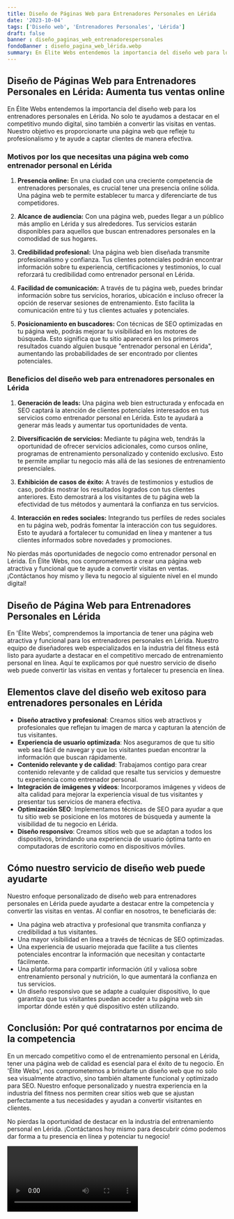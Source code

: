 ```yaml
---
title: Diseño de Páginas Web para Entrenadores Personales en Lérida
date: '2023-10-04'
tags: ['Diseño web', 'Entrenadores Personales', 'Lérida']
draft: false
banner : diseño_paginas_web_entrenadorespersonales
fondoBanner : diseño_pagina_web_lérida.webp
summary: En Élite Webs entendemos la importancia del diseño web para los entrenadores personales en Lérida. No solo te ayudamos a destacar en el competitivo mundo digital, sino también a convertir las visitas en ventas. Nuestro objetivo es proporcionarte una página web que refleje tu profesionalismo y te ayude a captar clientes de manera efectiva.
---
```


## Diseño de Páginas Web para Entrenadores Personales en Lérida: Aumenta tus ventas online

En Élite Webs entendemos la importancia del diseño web para los entrenadores personales en Lérida. No solo te ayudamos a destacar en el competitivo mundo digital, sino también a convertir las visitas en ventas. Nuestro objetivo es proporcionarte una página web que refleje tu profesionalismo y te ayude a captar clientes de manera efectiva.

### Motivos por los que necesitas una página web como entrenador personal en Lérida

1. **Presencia online:** En una ciudad con una creciente competencia de entrenadores personales, es crucial tener una presencia online sólida. Una página web te permite establecer tu marca y diferenciarte de tus competidores.

2. **Alcance de audiencia:** Con una página web, puedes llegar a un público más amplio en Lérida y sus alrededores. Tus servicios estarán disponibles para aquellos que buscan entrenadores personales en la comodidad de sus hogares.

3. **Credibilidad profesional:** Una página web bien diseñada transmite profesionalismo y confianza. Tus clientes potenciales podrán encontrar información sobre tu experiencia, certificaciones y testimonios, lo cual reforzará tu credibilidad como entrenador personal en Lérida.

4. **Facilidad de comunicación:** A través de tu página web, puedes brindar información sobre tus servicios, horarios, ubicación e incluso ofrecer la opción de reservar sesiones de entrenamiento. Esto facilita la comunicación entre tú y tus clientes actuales y potenciales.

5. **Posicionamiento en buscadores:** Con técnicas de SEO optimizadas en tu página web, podrás mejorar tu visibilidad en los motores de búsqueda. Esto significa que tu sitio aparecerá en los primeros resultados cuando alguien busque "entrenador personal en Lérida", aumentando las probabilidades de ser encontrado por clientes potenciales.

### Beneficios del diseño web para entrenadores personales en Lérida

1. **Generación de leads:** Una página web bien estructurada y enfocada en SEO captará la atención de clientes potenciales interesados en tus servicios como entrenador personal en Lérida. Esto te ayudará a generar más leads y aumentar tus oportunidades de venta.

2. **Diversificación de servicios:** Mediante tu página web, tendrás la oportunidad de ofrecer servicios adicionales, como cursos online, programas de entrenamiento personalizado y contenido exclusivo. Esto te permite ampliar tu negocio más allá de las sesiones de entrenamiento presenciales.

3. **Exhibición de casos de éxito:** A través de testimonios y estudios de caso, podrás mostrar los resultados logrados con tus clientes anteriores. Esto demostrará a los visitantes de tu página web la efectividad de tus métodos y aumentará la confianza en tus servicios.

4. **Interacción en redes sociales:** Integrando tus perfiles de redes sociales en tu página web, podrás fomentar la interacción con tus seguidores. Esto te ayudará a fortalecer tu comunidad en línea y mantener a tus clientes informados sobre novedades y promociones.

No pierdas más oportunidades de negocio como entrenador personal en Lérida. En Élite Webs, nos comprometemos a crear una página web atractiva y funcional que te ayude a convertir visitas en ventas. ¡Contáctanos hoy mismo y lleva tu negocio al siguiente nivel en el mundo digital!

<GifSeo />

<Cta />

## Diseño de Página Web para Entrenadores Personales en Lérida

En 'Élite Webs', comprendemos la importancia de tener una página web atractiva y funcional para los entrenadores personales en Lérida. Nuestro equipo de diseñadores web especializados en la industria del fitness está listo para ayudarte a destacar en el competitivo mercado de entrenamiento personal en línea. Aquí te explicamos por qué nuestro servicio de diseño web puede convertir las visitas en ventas y fortalecer tu presencia en línea.

## Elementos clave del diseño web exitoso para entrenadores personales en Lérida

- **Diseño atractivo y profesional**: Creamos sitios web atractivos y profesionales que reflejan tu imagen de marca y capturan la atención de tus visitantes.
- **Experiencia de usuario optimizada**: Nos aseguramos de que tu sitio web sea fácil de navegar y que los visitantes puedan encontrar la información que buscan rápidamente.
- **Contenido relevante y de calidad**: Trabajamos contigo para crear contenido relevante y de calidad que resalte tus servicios y demuestre tu experiencia como entrenador personal.
- **Integración de imágenes y videos**: Incorporamos imágenes y videos de alta calidad para mejorar la experiencia visual de tus visitantes y presentar tus servicios de manera efectiva.
- **Optimización SEO**: Implementamos técnicas de SEO para ayudar a que tu sitio web se posicione en los motores de búsqueda y aumente la visibilidad de tu negocio en Lérida.
- **Diseño responsivo**: Creamos sitios web que se adaptan a todos los dispositivos, brindando una experiencia de usuario óptima tanto en computadoras de escritorio como en dispositivos móviles.

## Cómo nuestro servicio de diseño web puede ayudarte

Nuestro enfoque personalizado de diseño web para entrenadores personales en Lérida puede ayudarte a destacar entre la competencia y convertir las visitas en ventas. Al confiar en nosotros, te beneficiarás de:

- Una página web atractiva y profesional que transmita confianza y credibilidad a tus visitantes.
- Una mayor visibilidad en línea a través de técnicas de SEO optimizadas.
- Una experiencia de usuario mejorada que facilite a tus clientes potenciales encontrar la información que necesitan y contactarte fácilmente.
- Una plataforma para compartir información útil y valiosa sobre entrenamiento personal y nutrición, lo que aumentará la confianza en tus servicios.
- Un diseño responsivo que se adapte a cualquier dispositivo, lo que garantiza que tus visitantes puedan acceder a tu página web sin importar dónde estén y qué dispositivo estén utilizando.

## Conclusión: Por qué contratarnos por encima de la competencia

En un mercado competitivo como el de entrenamiento personal en Lérida, tener una página web de calidad es esencial para el éxito de tu negocio. En 'Élite Webs', nos comprometemos a brindarte un diseño web que no solo sea visualmente atractivo, sino también altamente funcional y optimizado para SEO. Nuestro enfoque personalizado y nuestra experiencia en la industria del fitness nos permiten crear sitios web que se ajustan perfectamente a tus necesidades y ayudan a convertir visitantes en clientes.

No pierdas la oportunidad de destacar en la industria del entrenamiento personal en Lérida. ¡Contáctanos hoy mismo para descubrir cómo podemos dar forma a tu presencia en línea y potenciar tu negocio!

<Video />

<CtaBot job='Entrenadores Personales' city='Lérida'/>

<Gmaps query='Lérida+españa+maps' />
